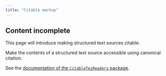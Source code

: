 ```yaml
---
title: "Citable markup"
---
```



:::{.callout-caution}
## Content incomplete

This page will introduce making structured text sources citable.
:::


Make the contents of a structured text source accessible using canonical citation.

See the [documentation of the `CitableTeiReaders` package](https://hcmid.github.io/CitableTeiReaders.jl/stable/).
